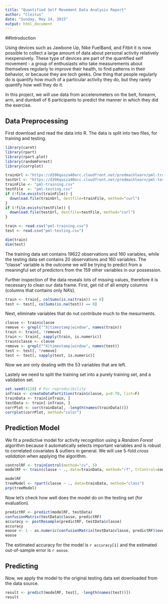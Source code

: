 ```yaml
---
title: "Quantified Self Movement Data Analysis Report"
author: "Cleitus"
date: "Sunday, May 24, 2015"
output: html_document
---
```


##Introduction

Using devices such as Jawbone Up, Nike FuelBand, and Fitbit it is now possible to collect a large amount of data about personal activity relatively inexpensively. These type of devices are part of the quantified self movement - a group of enthusiasts who take measurements about themselves regularly to improve their health, to find patterns in their behavior, or because they are tech geeks. One thing that people regularly do is quantify how much of a particular activity they do, but they rarely quantify how well they do it.

In this project, we will use data from accelerometers on the belt, forearm, arm, and dumbell of 6 participants to predict the manner in which they did the exercise.

## Data Preprocessing

First download and read the data into R. The data is split into two files, for training and testing.

```r
library(caret)
library(rpart)
library(rpart.plot)
library(randomForest)
library(corrplot)
```

```r
trainUrl <-"https://d396qusza40orc.cloudfront.net/predmachlearn/pml-training.csv"
testUrl <- "https://d396qusza40orc.cloudfront.net/predmachlearn/pml-testing.csv"
trainFile <- "pml-training.csv"
testFile  <- "pml-testing.csv"
if (!file.exists(trainFile)) {
  download.file(trainUrl, destfile=trainFile, method="curl")
}
if (!file.exists(testFile)) {
  download.file(testUrl, destfile=testFile, method="curl")
}

train <- read.csv("pml-training.csv")
test <- read.csv("pml-testing.csv")

dim(train)
dim(test)
```

The training data set contains 19622 observations and 160 variables, while the testing data set contains 20 observations and 160 variables. The "classe" variable is the outcome we will be trying to predict from a meaningful set of predictors from the 159 other variables in our possession.

Further inspection of the data reveals lots of missing values, therefore it is necessary to clean our data frame.
First, get rid of all empty columns (columns that contains only NA's).

```r
train <- train[, colSums(is.na(train)) == 0] 
test <- test[, colSums(is.na(test)) == 0] 
```

Next, eliminate variables that do nut contribute much to the mesurments.

```r
classe <- train$classe
remove <- grepl("^X|timestamp|window", names(train))
train <- train[, !remove]
train <- train[, sapply(train, is.numeric)]
train$classe <- classe
remove <- grepl("^X|timestamp|window", names(test))
test <- test[, !remove]
test <- test[, sapply(test, is.numeric)]
```

Now we are only dealing with the 53 variables that are left.

Lastely we need to split the training set into a purely training set, and a validation set.

```r
set.seed(4128) # For reproducibility
inTrain <- createDataPartition(train$classe, p=0.70, list=F)
trainData <- train[inTrain, ]
testData <- train[-inTrain, ]
corrPlot <- cor(trainData[, -length(names(trainData))])
corrplot(corrPlot, method="color")
```

## Prediction Model

We fit a predictive model for activity recognition using a *Random Forest* algorithm because it automatically selects important variables and is robust to correlated covariates & outliers in general. We will use 5-fold *cross validation* when applying the algorithm.

```r
controlRF <- trainControl(method="cv", 5)
modelRF <- train(classe ~ ., data=trainData, method="rf", trControl=controlRF, ntree=250)
```

```r
modelRF
treeModel <- rpart(classe ~ ., data=trainData, method="class")
prp(treeModel)
```

Now let's check how well does the model do on the testing set (for evaluation).

```r
predictRF <- predict(modelRF, testData)
confusionMatrix(testData$classe, predictRF)
accuracy <- postResample(predictRF, testData$classe)
accuracy
eoose <- 1 - as.numeric(confusionMatrix(testData$classe, predictRF)$overall[1])
eoose
```

The estimated accuracy for the model is `r accuracy[1]` and the estimated out-of-sample error is `r eoose`.

## Predicting

Now, we apply the model to the original testing data set downloaded from the data source.

```r
result <- predict(modelRF, test[, -length(names(test))])
result
```

